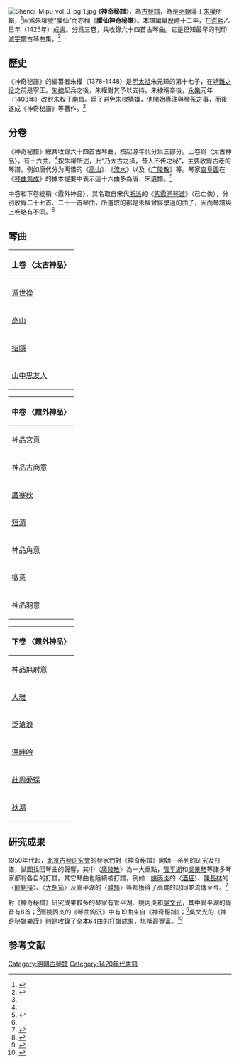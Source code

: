 {{古籍
|image = [[File:神奇秘譜.png|150px]]
|原名 = 《神奇秘譜》
|撰者 = [[朱權|朱權]]
|成書年代 = [[洪熙|洪熙]]乙巳年（1425年）
|類型 = 琴譜
|章回 = 三卷
|最初著錄 =
|版本 =
|分類 =
}}
[[File:Shenqi_Mipu_vol_3_pg_1.jpg|thumb]]
《'''神奇秘譜'''》，為[[古琴譜|古琴譜]]，為是[[明朝|明朝]]藩王[[朱權|朱權]]所輯，<ref name="江西晨報">{{Cite web|url=http://www.jxcbw.cn/wenhua/lishi/20130423/19103.html|title=宁王朱权在南昌编撰《神奇秘谱》流传至今|accessdate=2014-06-24|work=|publisher=江西晨報網|date=2013-04-23|deadurl=yes|archiveurl=https://web.archive.org/web/20130511002300/http://www.jxcbw.cn/wenhua/lishi/20130423/19103.html|archivedate=2013-05-11}}</ref>因爲朱權號“臞仙”而亦稱《'''臞仙神奇秘譜'''》。本譜編纂歷時十二年，在[[洪熙|洪熙]]乙巳年（1425年）成書。分爲三卷，共收錄六十四首古琴曲。它是已知最早的刊印[[減字譜|減字譜]]古琴曲集。<ref name="考辨">{{cite journal|author = 朱雅琼 |title=《神奇秘谱》的创作缘起考辨|journal=文藝生活 |date=2012-05 |pages=162-163 |url=http://www.cqvip.com/QK/60358A/201205/41913707.html|accessdate=2014-06-24 }}</ref>

==歷史==
《神奇秘譜》的編纂者朱權（1378-1448）是[[明太祖|明太祖]]朱元璋的第十七子，在[[靖難之役|靖難之役]]之前是寧王。[[朱棣|朱棣]]起兵之後，朱權對其予以支持。朱棣稱帝後，[[永樂|永樂]]元年（1403年）改封朱权于[[南昌|南昌]]。爲了避免朱棣猜嫌，他開始專注與琴茶之事，而後遂成《神奇秘譜》等著作。<ref name="江西晨報"/>

==分卷==
《神奇秘譜》總共收錄六十四首古琴曲，按起源年代分爲三部分。上卷爲〈太古神品〉，有十六曲。<ref name="考辨"/>按朱權所述，此“乃太古之操，昔人不传之秘”，主要收錄古老的琴譜。例如唐代分为两谱的《[[高山_(古琴曲)|高山]]》、《[[流水_(古琴曲)|流水]]》以及《[[广陵散|广陵散]]》等。琴家[[查阜西|查阜西]]在《[[琴曲集成|琴曲集成]]》的據本提要中表示這十六曲多為唐、宋遺譜。<ref>{{Cite book|title=《琴曲集成（第一冊）》|editor1=中國藝術研究院音樂研究所|editor2=北京古琴研究會|publisher=中華書局|isbn=9787101073836|location=北京|pages=}}</ref>

中卷和下卷統稱〈霞外神品〉，其名取自宋代[[浙派古琴|浙派]]的《[[紫霞洞琴谱|紫霞洞琴谱]]》（已亡佚），分別收錄二十七首、二十一首琴曲，所選取的都是朱權曾經學過的曲子，因而琴譜與上卷略有不同。<ref name="考辨"/>

== 琴曲 ==
{| class="wikitable"
|+
! colspan="4" |上卷 〈太古神品〉
|-
|[[遁世操|遁世操]]
|[[廣陵散|廣陵散]]
|[[華胥引_(古琴曲)|華胥引]]
|[[古風操|古風操]]
|-
|[[高山_(古琴曲)|高山]]
|[[流水_(古琴曲)|流水]]
|[[陽春_(古琴曲)|陽春]]
|[[玄默_(古琴曲)|玄默]]
|-
|[[招隱|招隱]]
|[[酒狂|酒狂]]
|[[获麟操|獲麟]]
|[[秋月照茅亭|秋月照茅亭]]
|-
|[[山中思友人|山中思友人]]
|[[小胡笳|小胡笳]]
|[[頤真|頤真]]
|
|}
{| class="wikitable"
|+
! colspan="4" |中卷 〈霞外神品〉
|-
|神品宮意
|[[廣寒遊|廣寒遊]]
|[[梅花三弄|梅花三弄]]
|神品商意
|-
|神品古商意
|[[慨古|慨古]]
|[[忘機|忘機]]
|[[隱德|隱德]]
|-
|[[廣寒秋_(古琴曲)|廣寒秋]]
|[[天風環佩|天風環佩]]
|[[神遊六合|神遊六合]]
|[[長清_(古琴曲)|長清]]
|-
|[[短清|短清]]
|[[白雪_(古琴曲)|白雪]]
|[[鶴鳴九皋|鶴鳴九皋]]
|[[猗蘭|猗蘭]]
|-
|神品角意
|[[凌虛吟|凌虛吟]]
|[[列子御風|列子御風]]
|神品徵意
|-
|徵意
|[[山居吟|山居吟]]
|[[禹會塗山|禹會塗山]]
|[[樵歌|樵歌]]
|-
|神品羽意
|[[雉朝飛|雉朝飛]]
|[[烏夜啼_(古琴曲)|烏夜啼]]
|
|}
{| class="wikitable"
|+
! colspan="4" |下卷 〈霞外神品〉
|-
|神品無射意
|[[黃雲秋塞|黃雲秋塞]]
|[[龍朔操|龍朔操]]
|[[大胡笳|大胡笳]]
|-
|[[大雅_(古琴曲)|大雅]]
|神品碧玉意
|[[八極遊|八極遊]]
|神品蕤賓意
|-
|[[泛滄浪|泛滄浪]]
|[[瀟湘水雲|瀟湘水雲]]
|神品淒涼意
|神品楚商意
|-
|[[澤畔吟|澤畔吟]]
|[[離騷|離騷]]
|神品商角意
|[[神化引|神化引]]
|-
|[[莊周夢蝶_(古琴曲)|莊周夢蝶]]
|[[楚歌|楚歌]]
|神品姑洗意
|[[飛鳴吟|飛鳴吟]]
|-
|[[秋鴻|秋鴻]]
|
|
|
|}

==研究成果==
1950年代起，[[北京古琴研究會|北京古琴研究會]]的琴家們對《神奇秘譜》開始一系列的研究及打譜，試圖找回琴曲的聲響，其中〈[[廣陵散|廣陵散]]〉為一大重點，[[管平湖|管平湖]]和[[吳景略|吳景略]]等諸多琴家都有各自的打譜。其它琴曲也陸續被打譜，例如：[[姚丙炎|姚丙炎]]的〈[[酒狂|酒狂]]〉、[[陳長林|陳長林]]的〈[[龍朔操|龍朔操]]〉、〈[[大胡笳|大胡笳]]〉及管平湖的〈[[離騷|離騷]]〉等都獲得了高度的認同並流傳至今。<ref>{{Cite book|title=《古琴考級曲集》|publisher=人民音樂出版社|year=2010|isbn=9787103037768|editor=中國民族管弦樂學會 《全國民族樂器演奏社會藝術水平考級系列叢書》編委會|language=zh-hans}}</ref>

對《神奇秘譜》研究成果較多的琴家有管平湖、姚丙炎和[[吳文光_(音樂家)|吳文光]]，其中管平湖的錄音有8首；<ref name="管平湖曲集">{{Cite book|title=《管平湖古琴曲集（增訂版）》|last=管平湖|publisher=龍音製作|location=香港}}</ref>而姚丙炎的《琴曲鉤沉》中有19曲來自《神奇秘譜》；<ref>{{Cite book|title=《琴曲鉤沉》|last=姚丙炎|first=|publisher=中華書局|year=2018|isbn=9787101125634|location=中國|authorlink=}}</ref>吳文光的《神奇秘譜樂詮》則是收錄了全本64曲的打譜成果，堪稱最豐富。<ref>{{Cite book|title=《神奇秘譜樂詮》|last=吳文光|first=|publisher=上海音樂出版社|year=2008|isbn=9787807512516|location=中國|authorlink=}}</ref>

==参考文献==
{{reflist}}
[[Category:明朝古琴譜|Category:明朝古琴譜]]
[[Category:1420年代書籍|Category:1420年代書籍]]